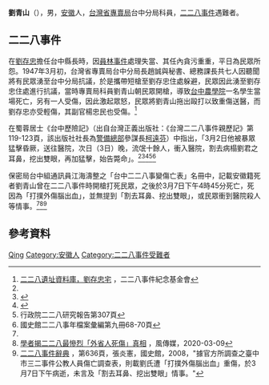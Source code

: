 {{otheruses|subject=二二八事件遇難者'''劉青山'''|other=同名的其他人物|刘青山}}

'''劉青山'''（{{Bd|1912年||1947年}}），男，[[安徽|安徽]]人，[[台灣省專賣局|台灣省專賣局]]台中分局科員，[[二二八事件|二二八事件]]遇難者。

== 二二八事件 ==
在[[劉存忠|劉存忠]]擔任台中縣長時，因[[員林事件|員林事件]]處理失當、其任內貪污重重，平日為民眾所怨。1947年3月初，台灣省專賣局台中分局長趙誠與秘書、總務課長共七人因聽聞將有民眾湧至台中分局抗議，於是攜帶短槍至劉存忠住處躲避，民眾因此湧至劉存忠住處進行抗議，當時專賣局科員劉青山朝民眾開槍，導致[[台中農學院|台中農學院]]一名學生當場死亡，另有一人受傷，因此激起眾怒，民眾將劉青山拖出毆打以致重傷送醫，而劉存忠亦受輕傷，其副官楊忠民也受傷。<ref name="二二八遺址資料庫">[https://www.228.org.tw/eseki-view.php?ID=106 二二八遺址資料庫，劉存忠宅] {{Wayback|url=https://www.228.org.tw/eseki-view.php?ID=106 |date=20220525173729 }}，二二八事件紀念基金會</ref>

在蜀蓉居士《台中歷險記》（出自台灣正義出版社：《台灣二二八事件親歷記》第119-123頁，該出版社社長為[[警備總部|警備總部]]參謀長[[柯遠芬|柯遠芬]]）中指出，「3月2日他被暴眾猛擊昏厥，送往醫院，次日（3日）晚，流氓十餘人，衝入醫院，割去病榻劉君之耳鼻，挖出雙眼，再加猛擊，始告斃命」。<ref name="二二八遺址資料庫"/><ref>{{cite journal|author=杨天石|date=2010-10-25|title=“二二八事件”的多重性质考析|journal=[[北京日報|北京日報]]|page=20|url=http://bjrb.bjd.com.cn/page/1/2010-10/25/20/2010102520_pdf.pdf|access-date=2010-11-09|archive-date=2010-11-05|archive-url=https://web.archive.org/web/20101105112117/http://bjrb.bjd.com.cn/page/1/2010-10/25/20/2010102520_pdf.pdf|dead-url=no}}</ref><ref>{{Cite web|title=二二八不是外省人的原罪|url=http://news.ifeng.com/special/228/liao/200702/0227_741_80191.shtml|accessdate=2020-11-21|work=凤凰网|author=李敖|archive-date=2020-11-29|archive-url=https://web.archive.org/web/20201129113811/http://news.ifeng.com/special/228/liao/200702/0227_741_80191.shtml|dead-url=no}}</ref><ref>行政院二二八研究報告第307頁</ref><ref>國史館二二八事年檔案彙編第九冊68-70頁</ref>

保密局台中組通訊員江海濤整之「台中二二八事變傷亡表」名冊中，記載安徽籍死者劉青山曾在二二八事件時開槍打死民眾，之後於3月7日下午4時45分死亡，死因為「打撲外傷腦出血」，並無提到「割去耳鼻、挖出雙眼」，或民眾衝到醫院殺人等情事。<ref name="二二八遺址資料庫"/><ref>[https://www.storm.mg/article/2378780?page=1 學者揭二二八最慘烈「外省人死傷」真相] {{Wayback|url=https://www.storm.mg/article/2378780?page=1 |date=20220519023725 }}，風傳媒，2020-03-09</ref><ref>[https://books.google.com.tw/books?hl=zh-TW&id=IzU2AQAAIAAJ&focus=searchwithinvolume&q=%E5%89%87%E8%BC%89%E5%8A%89%E6%B0%8F%E9%81%AD%E3%80%8C%E6%89%93%E6%92%B2%E5%A4%96%E5%82%B7%E8%85%A6%E5%87%BA%E8%A1%80%E3%80%8D%E9%87%8D%E5%82%B7%2C%E6%96%BC+3+%E6%9C%88+7+%E6%97%A5%E4%B8%8B%E5%8D%88%E7%97%85%E9%80%9D%2C%E6%9C%AA%E8%A8%80%E5%8F%8A%E3%80%8C%E5%89%B2%E5%8E%BB%E8%80%B3%E9%BC%BB%2C%E5%87%BA%E9%9B%99%E7%9C%BC%E3%80%8D%E6%83%85%E4%BA%8B 二二八事件辭典] {{Wayback|url=https://books.google.com.tw/books?hl=zh-TW&id=IzU2AQAAIAAJ&focus=searchwithinvolume&q=%E5%89%87%E8%BC%89%E5%8A%89%E6%B0%8F%E9%81%AD%E3%80%8C%E6%89%93%E6%92%B2%E5%A4%96%E5%82%B7%E8%85%A6%E5%87%BA%E8%A1%80%E3%80%8D%E9%87%8D%E5%82%B7%2C%E6%96%BC+3+%E6%9C%88+7+%E6%97%A5%E4%B8%8B%E5%8D%88%E7%97%85%E9%80%9D%2C%E6%9C%AA%E8%A8%80%E5%8F%8A%E3%80%8C%E5%89%B2%E5%8E%BB%E8%80%B3%E9%BC%BB%2C%E5%87%BA%E9%9B%99%E7%9C%BC%E3%80%8D%E6%83%85%E4%BA%8B |date=20220208125557 }}，第636頁，張炎憲，國史館，2008，"據官方所調查之臺中市三二事件公教人員傷亡調查表，則載劉氏遭「打撲外傷腦出血」重傷，於3月7日下午病逝，未言及「割去耳鼻、挖出雙眼」情事。"</ref>

== 參考資料 ==
{{reflist}}

{{Authority control}}
{{DEFAULTSORT:Liu刘}}
[[Category:刘姓|Qing]]
[[Category:安徽人|Category:安徽人]]
[[Category:二二八事件受難者|Category:二二八事件受難者]]